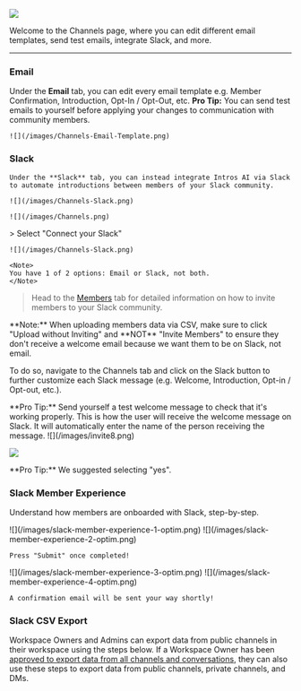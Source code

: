 ![](/images/Channels.png)

Welcome to the Channels page, where you can edit different email templates, send test emails, integrate Slack, and more. 

---

### **Email**

  Under the **Email** tab, you can edit every email template e.g. Member Confirmation, Introduction, Opt-In / Opt-Out, etc.
  <Tip>
    **Pro Tip:** You can send test emails to yourself before applying your changes to communication with community members. 
</Tip>


    ![](/images/Channels-Email-Template.png)

### **Slack**

    Under the **Slack** tab, you can instead integrate Intros AI via Slack to automate introductions between members of your Slack community.

    ![](/images/Channels-Slack.png)
 
 <Steps>
  <Step title="Navigate to the Channels Tab">

    ![](/images/Channels.png)
  </Step>
  <Step title="Connect Your Slack">
    > Select "Connect your Slack"

    ![](/images/Channels-Slack.png)

    <Note>
    You have 1 of 2 options: Email or Slack, not both.
    </Note>
</Step>
  <Step title="Invite Members">

> Head to the [Members](getting-started/members.mdx) tab for detailed information on how to invite members to your Slack community.

<Note>
    **Note:** When uploading members data via CSV, make sure to click "Upload without Inviting" and **NOT** "Invite Members" to ensure they don't receive a welcome email because we want them to be on Slack, not email. 

</Note>
</Step>
<Step title="Customize Slack Messages">

To do so, navigate to the Channels tab and click on the Slack button to further customize each Slack message (e.g. Welcome, Introduction, Opt-in / Opt-out, etc.).

<Tip>
    **Pro Tip:** Send yourself a test welcome message to check that it's working properly. 
</Tip>
</Step>
<Step title="Invite Uploaded Members">

<Note>
This is how the user will receive the welcome message on Slack. It will automatically enter the name of the person receiving the message. 
![](/images/invite8.png)

</Note>
</Step>
<Step title="Select How Slack Welcomes Members">

![](/images/invite9.png)


<Tip>
    **Pro Tip:** We suggested selecting "yes". 
</Tip>
 </Step>
</Steps>

### **Slack Member Experience**

Understand how members are onboarded with Slack, step-by-step.

<Steps>
  <Step title="Welcome Message">
    ![](/images/slack-member-experience-1-optim.png)
  </Step>
  <Step title="Get Started">
    ![](/images/slack-member-experience-2-optim.png)

    Press "Submit" once completed!
  </Step>
  <Step title="Round Invitation">
    ![](/images/slack-member-experience-3-optim.png)
  </Step>
  <Step title="Confirmation">
    ![](/images/slack-member-experience-4-optim.png)

    A confirmation email will be sent your way shortly!
  </Step>
</Steps>

### **Slack CSV Export**

Workspace Owners and Admins can export data from public channels in their workspace using the steps below. If a Workspace Owner has been [approved to export data from all channels and conversations](https://slack.com/help/articles/1500001548241-Request-to-export-all-conversations), they can also use these steps to export data from public channels, private channels, and DMs.

<Steps>
  <Step title="From your desktop, click your workspace name in the sidebar.">
  </Step>
  <Step title="Select Tools & Settings from the menu, then click Workspace Settings.">
  </Step>
  <Step title="Click Import/Export Data in the top right.">
  </Step>
  <Step title="Select the Export tab.">
  </Step>
  <Step title="Below Export Date Range, open the drop-down menu to select an option.">
  </Step>
  <Step title="Click Start Export. We'll send you an email once your export file is ready.">
  </Step>
   <Step title="Open the email and click Visit your Workspace's Export Page.">
  </Step>
   <Step title="Click Ready for Download to access the zip file.">
  </Step>
   <Step title="Your CSV with member information is ready to upload!">
  </Step>
</Steps>
